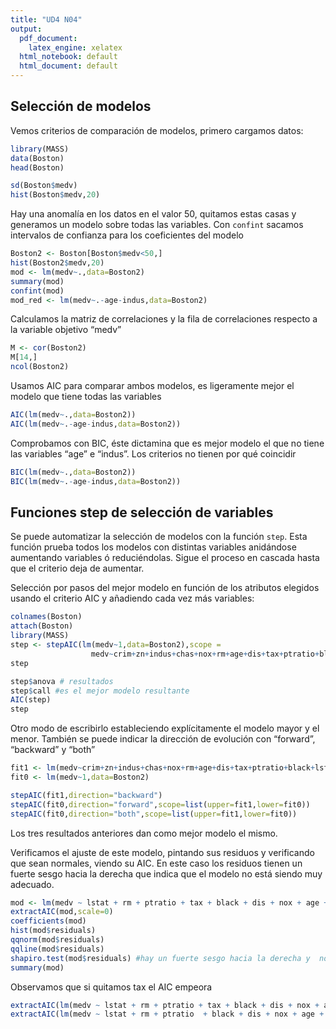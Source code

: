 ```yaml
---
title: "UD4 N04"
output:
  pdf_document:
    latex_engine: xelatex
  html_notebook: default
  html_document: default
---
```


## Selección de modelos

Vemos criterios de comparación de modelos, primero cargamos datos:
```r
library(MASS)
data(Boston)
head(Boston)

sd(Boston$medv)
hist(Boston$medv,20)
```



Hay una anomalía en los datos en el valor 50, quitamos estas casas y generamos un modelo sobre todas las variables. Con `confint` sacamos intervalos de confianza para los coeficientes del modelo
```r
Boston2 <- Boston[Boston$medv<50,]
hist(Boston2$medv,20)
mod <- lm(medv~.,data=Boston2)
summary(mod)
confint(mod)
mod_red <- lm(medv~.-age-indus,data=Boston2)
```


Calculamos la matriz de correlaciones y la fila de correlaciones respecto a la variable objetivo "medv"
```r
M <- cor(Boston2)
M[14,]
ncol(Boston2)
```

Usamos AIC para comparar ambos modelos, es ligeramente mejor el modelo que tiene todas las variables
```r
AIC(lm(medv~.,data=Boston2))
AIC(lm(medv~.-age-indus,data=Boston2))
```



Comprobamos con BIC, éste dictamina que es mejor modelo el que no tiene las variables "age" e "indus". Los criterios no tienen por qué coincidir
```r
BIC(lm(medv~.,data=Boston2))
BIC(lm(medv~.-age-indus,data=Boston2))
```


## Funciones step de selección de variables
Se puede automatizar la selección de modelos con la función `step`. Esta función prueba todos los modelos con distintas variables anidándose aumentando variables ó reduciéndolas. Sigue el proceso en cascada hasta que el criterio deja de aumentar.

Selección por pasos del mejor modelo en función de los atributos elegidos usando el criterio AIC y añadiendo cada vez más variables:
```r
colnames(Boston)
attach(Boston)
library(MASS)
step <- stepAIC(lm(medv~1,data=Boston2),scope = 
                  medv~crim+zn+indus+chas+nox+rm+age+dis+tax+ptratio+black+lstat, direction="forward")
step
```



```r
step$anova # resultados
step$call #es el mejor modelo resultante
AIC(step)
step
```


Otro modo de escribirlo estableciendo explícitamente el modelo mayor y el menor. También se puede indicar la dirección de evolución con "forward", "backward" y "both"
```r
fit1 <- lm(medv~crim+zn+indus+chas+nox+rm+age+dis+tax+ptratio+black+lstat,data=Boston2)
fit0 <- lm(medv~1,data=Boston2)

stepAIC(fit1,direction="backward")
stepAIC(fit0,direction="forward",scope=list(upper=fit1,lower=fit0))
stepAIC(fit0,direction="both",scope=list(upper=fit1,lower=fit0))
```

Los tres resultados anteriores dan como mejor modelo el mismo.

Verificamos el ajuste de este modelo, pintando sus residuos y verificando que sean normales, viendo su AIC. En este caso los residuos tienen un fuerte sesgo hacia la derecha que indica que el modelo no está siendo muy adecuado.
```r
mod <- lm(medv ~ lstat + rm + ptratio + tax + black + dis + nox + age +  zn + crim + indus,data= Boston2)
extractAIC(mod,scale=0)
coefficients(mod)
hist(mod$residuals)
qqnorm(mod$residuals)
qqline(mod$residuals)
shapiro.test(mod$residuals) #hay un fuerte sesgo hacia la derecha y  no es normal la distribución
summary(mod)
```



Observamos que si quitamos tax el AIC empeora
```r
extractAIC(lm(medv ~ lstat + rm + ptratio + tax + black + dis + nox + age +  zn + crim + indus,data= Boston2),scale=0)
extractAIC(lm(medv ~ lstat + rm + ptratio  + black + dis + nox + age +  zn + crim + indus,data= Boston2),scale=0)
```






